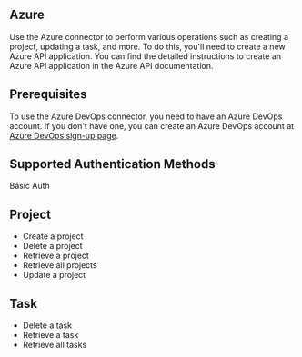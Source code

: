 ## Azure
Use the Azure connector to perform various operations such as creating a project, updating a task, and more. To do this, you'll need to create a new Azure API application. You can find the detailed instructions to create an Azure API application in the Azure API documentation.

## Prerequisites
To use the Azure DevOps connector, you need to have an Azure DevOps account. If you don't have one, you can create an Azure DevOps account at <a href="https://aex.dev.azure.com/signup?client_id=azurecli&response_type=Assertion&state=7d14bbba-5a08-4a1b-9e45-78fe758de206" target="_blank" rel="noopener"><span>Azure DevOps sign-up page</span></a>.

## Supported Authentication Methods

Basic Auth

## Project
-   Create a project
-   Delete a project
-   Retrieve a project
-   Retrieve all projects
-   Update a project

## Task
-   Delete a task
-   Retrieve a task
-   Retrieve all tasks
